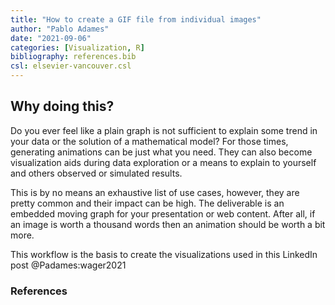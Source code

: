 ```yaml
---
title: "How to create a GIF file from individual images"
author: "Pablo Adames"
date: "2021-09-06"
categories: [Visualization, R]
bibliography: references.bib
csl: elsevier-vancouver.csl
---
```


## Why doing this?

Do you ever feel like a plain graph is not sufficient to explain some trend in your data or the solution of a mathematical model? 
For those times, generating animations can be just what you need. 
They can also become visualization aids during data exploration or a means to explain to yourself and others observed or simulated results. 

This is by no means an exhaustive list of use cases, however, they are pretty common and their impact can be high. The deliverable is an embedded moving graph for your presentation or web content. After all, if an image is worth a thousand words then an animation should be worth a bit more.

This workflow is the basis to create the visualizations used in this LinkedIn post @Padames:wager2021 


### References

::: {#refs}
:::
